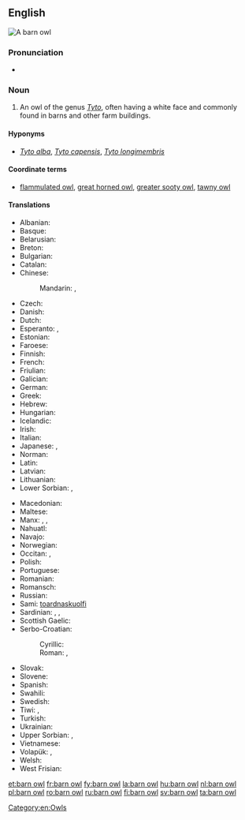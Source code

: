 ==English==
[[Image:Schleiereule fws.jpg|thumb|A barn owl]]
{{wikipedia}}
{{wikispecies|Tyto}}

===Pronunciation===
* {{IPA|/ˈbɑːn ˌaʊl/|/ˈbɑrn ˌaʊəl/|lang=en}}

===Noun===
{{en-noun|head=[[barn]] [[owl]]}}

# An owl of the genus ''[[Tyto]]'', often having a white face and commonly found in barns and other farm buildings.

====Hyponyms====
* {{sense|owl living in farm buildings}} ''[[Tyto alba]]'', ''[[Tyto capensis]]'', ''[[Tyto longimembris]]''

====Coordinate terms====
* {{sense|owl living in farm buildings}} [[flammulated owl]], [[great horned owl]], [[greater sooty owl]], [[tawny owl]]

====Translations====
{{trans-top|An owl of the genus ''Tyto''}}
* Albanian: {{t|sq|kukuvajka mjekroshe}}
* Basque: {{t|eu|hontz zuri}}
* Belarusian: {{t|be|сіпуха звычайная|f}}
* Breton: {{t|br|grell voutin}}
* Bulgarian: {{t|bg|забулена сова|f}}
* Catalan: {{t+|ca|òliba}}
* Chinese:
*: Mandarin: {{t|cmn|倉鴞|sc=Hani}}, {{t|cmn|仓鸮|tr=cāngxiāo|sc=Hani}}
* Czech: {{t|cs|sova pálená|f}}
* Danish: {{t|da|slørugle}}
* Dutch: {{t+|nl|kerkuil|m}}
* Esperanto: {{t|eo|turstrigo}}, {{t|eo|blanka strigo}}
* Estonian: {{t|et|loorkakk}}
* Faroese: {{t|fo|hjartaugla}}
* Finnish: {{t+|fi|tornipöllö}}
* French: {{t+|fr|chouette effraie|f}}
* Friulian: {{t|fur|barbezuan}}
* Galician: {{t|gl|curuxa común}}
* German: {{t+|de|Schleiereule|f}}
* Greek: {{t+|el|πεπλόγλαυκα|f}}
* Hebrew: {{t+|he|תנשמת|f|tr=tinshemet|sc=Hebr}}
* Hungarian: {{t+|hu|gyöngybagoly}}
* Icelandic: {{t|is|turnugla}}
* Irish: {{t|ga|scréachóg reilige|f}}
* Italian: {{t+|it|barbagianni}}
* Japanese: {{t|ja|面梟|tr=めんふくろう, menfukurō}}, {{t|ja|メンフクロウ|tr=menfukurō}}
* Norman: {{t|nrf|blianc cahouain}}
* Latin: {{t|la|tyto alba}}
* Latvian: {{t|lv|plīvurpūce}}
* Lithuanian: {{t|lt|liepsnotoji pelėda}}
* Lower Sorbian: {{t|dsb|wokata sowa|f}}, {{t|dsb|pisana sowa|f}}
{{trans-mid}}
* Macedonian: {{t|mk|дамчест був|m}}
* Maltese: {{t|mt|barbaġann}}
* Manx: {{t|gv|hullad soailt|f}}, {{t|gv|hullad vane|f}}, {{t|gv|caillagh oie|f}}
* Nahuatl: {{t|nah|chicuahtli}}
* Navajo: {{t|nv|biniiʼłigaii}}
* Norwegian: {{t|no|tårnugle}}
* Occitan: {{t|oc|dama blanca}}, {{t+|oc|caús}}
* Polish: {{t|pl|płomykówka}}
* Portuguese: {{t+|pt|coruja-das-torres|f}}
* Romanian: {{t+|ro|strigă}}
* Romansch: {{t|rm|tschuetta velada}}
* Russian: {{t|ru|сипу́ха обыкнове́нная|f}}
* Sami: [[toardnaskuolfi]]
* Sardinian: {{t|sc|cuccufiu}}, {{t|sc|stria bianca}}, {{t|sc|istria bianca}}
* Scottish Gaelic: {{t|gd|cailleach-oidhche|f}}
* Serbo-Croatian:
*: Cyrillic: {{t|sh|кукувиjа|f}}
*: Roman: {{t+|sh|kukuvija|f}}, {{t|sh|kukuvija drijemavica}}
* Slovak: {{t|sk|plamienka driemavá|f}}
* Slovene: {{t|sl|pegasta sova|f}}
* Spanish: {{t+|es|lechuza|f}}
* Swahili: {{t+|sw|bundi}}
* Swedish: {{t+|sv|tornuggla}}
* Tiwi: {{t|tiw|pinjoma}}, {{t|tiw|pinjomwa}}
* Turkish: {{t+|tr|peçeli baykuş}}
* Ukrainian: {{t|uk|сипуха|f}}
* Upper Sorbian: {{t|hsb|wokata sowa|f}}, {{t|hsb|pisana sowa|f}}
* Vietnamese: {{t|vi|cú lợn}}
* Volapük: {{qualifier|♂♀}} {{t|vo|glügastrig}}, {{qualifier|♂♀ offspring}} {{t|vo|glügastrigül}}
* Welsh: {{t|cy|tylluan wen}}
* West Frisian: {{t|fy|goudûle}}
{{trans-bottom}}

[[Category:en:Owls]]

[[et:barn owl]]
[[fr:barn owl]]
[[fy:barn owl]]
[[la:barn owl]]
[[hu:barn owl]]
[[nl:barn owl]]
[[pl:barn owl]]
[[ro:barn owl]]
[[ru:barn owl]]
[[fi:barn owl]]
[[sv:barn owl]]
[[ta:barn owl]]